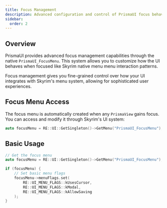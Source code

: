 ```yaml
---
title: Focus Management
description: Advanced configuration and control of PrismaUI focus behavior and menu flags
sidebar:
  order: 2
---
```



## Overview

PrismaUI provides advanced focus management capabilities through the native `PrismaUI_FocusMenu`. This system allows you to customize how the UI behaves when focused like Skyrim native menu menu interaction patterns.

<Aside type="tip" title="Advanced Control">
Focus management gives you fine-grained control over how your UI integrates with Skyrim's menu system, allowing for sophisticated user experiences.
</Aside>

## Focus Menu Access

The focus menu is automatically created when any `PrismaView` gains focus. You can access and modify it through Skyrim's UI system:

```cpp
auto focusMenu = RE::UI::GetSingleton()->GetMenu("PrismaUI_FocusMenu");
```

## Basic Usage

```cpp
// Get the focus menu
auto focusMenu = RE::UI::GetSingleton()->GetMenu("PrismaUI_FocusMenu");

if (focusMenu) {
    // Set basic menu flags
    focusMenu->menuFlags.set(
        RE::UI_MENU_FLAGS::kUsesCursor,
        RE::UI_MENU_FLAGS::kModal,
        RE::UI_MENU_FLAGS::kAllowSaving
    );
}
```
